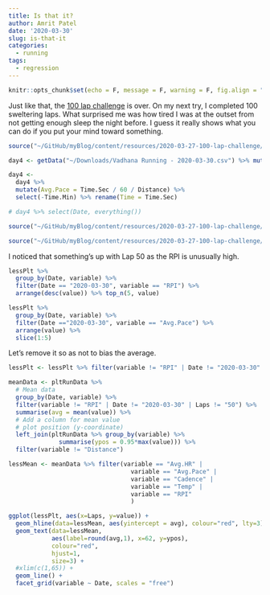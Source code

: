 ```yaml
---
title: Is that it?
author: Amrit Patel
date: '2020-03-30'
slug: is-that-it
categories:
  - running
tags:
  - regression
---
```


```r
knitr::opts_chunk$set(echo = F, message = F, warning = F, fig.align = "center")
```

Just like that, the [100 lap challenge](https://amritpatel.rbind.io/2020/03/27/100-lap-challenge/) is over. On my next try, I completed 100 sweltering laps. What surprised me was how tired I was at the outset from not getting enough sleep the night before. I guess it really shows what you can do if you put your mind toward something.

```r
source("~/GitHub/myBlog/content/resources/2020-03-27-100-lap-challenge/100LapChallengePrepare.R")
```

```r
day4 <- getData("~/Downloads/Vadhana Running - 2020-03-30.csv") %>% mutate(Date = "2020-03-30")

day4 <- 
  day4 %>%
  mutate(Avg.Pace = Time.Sec / 60 / Distance) %>%
  select(-Time.Min) %>% rename(Time = Time.Sec)

# day4 %>% select(Date, everything())
```

```r
source("~/GitHub/myBlog/content/resources/2020-03-27-100-lap-challenge/100LapChallengeCombine.R")

```

```r
source("~/GitHub/myBlog/content/resources/2020-03-27-100-lap-challenge/100LapChallengeForPlot.R")
```

I noticed that something's up with Lap 50 as the RPI is unusually high.

```r
lessPlt %>%
  group_by(Date, variable) %>%
  filter(Date == "2020-03-30", variable == "RPI") %>%
  arrange(desc(value)) %>% top_n(5, value)

lessPlt %>%
  group_by(Date, variable) %>% 
  filter(Date =="2020-03-30", variable == "Avg.Pace") %>%
  arrange(value) %>%
  slice(1:5)
```

Let's remove it so as not to bias the average.

```r
lessPlt <- lessPlt %>% filter(variable != "RPI" | Date != "2020-03-30" | Laps != "50")

meanData <- pltRunData %>%
  # Mean data
  group_by(Date, variable) %>%
  filter(variable != "RPI" | Date != "2020-03-30" | Laps != "50") %>%
  summarise(avg = mean(value)) %>%
  # Add a column for mean value
  # plot position (y-coordinate)
  left_join(pltRunData %>% group_by(variable) %>%
              summarise(ypos = 0.95*max(value))) %>%
  filter(variable != "Distance")

lessMean <- meanData %>% filter(variable == "Avg.HR" |
                                  variable == "Avg.Pace" |
                                  variable == "Cadence" |
                                  variable == "Temp" |
                                  variable == "RPI"
                                  )
```

```r
ggplot(lessPlt, aes(x=Laps, y=value)) +
  geom_hline(data=lessMean, aes(yintercept = avg), colour="red", lty=3) +
  geom_text(data=lessMean,
            aes(label=round(avg,1), x=62, y=ypos),
            colour="red",
            hjust=1,
            size=3) +
  #xlim(c(1,65)) +
  geom_line() + 
  facet_grid(variable ~ Date, scales = "free")
```